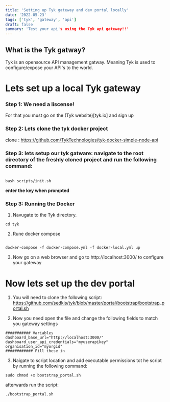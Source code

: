 ```yaml
---
title: 'Setting up Tyk gateway and dev portal locally'
date: '2022-05-23'
tags: ['tyk', 'gateway', 'api']
draft: false
summary: 'Test your api's using the Tyk api gateway!!'
---
```


## What is the Tyk gatway? 

Tyk is an opensource API management gatway. Meaning Tyk is used to configure/expose your API's to the world.

# Lets set up a local Tyk gateway

### Step 1: We need a liscense!

For that you must go on the (Tyk website)[tyk.io] and sign up

### Step 2: Lets clone the tyk docker project

clone : https://github.com/TykTechnologies/tyk-docker-simple-node-api

### Step 3: lets setup our tyk gatware: navigate to the root directory of the freshly cloned project and run the following command:

```

bash scripts/init.sh

```

**enter the key when prompted**

### Step 3: Running the Docker 

1. Navugate to the Tyk directory.

 ```
 cd tyk

 ```

2. Rune docker compose

 ```

 docker-compose -f docker-compose.yml -f docker-local.yml up

 ```

3. Now go on a web browser and go to http://localhost:3000/ to configure your gateway 


# Now lets set up the dev portal 

1. You will need to clone the following script: https://github.com/sedkis/tyk/blob/master/portal/bootstrap/bootstrap_portal.sh

2. Now you need open the file and change the following fields to match you gateway settings
 
 ```
########### Variables
dashboard_base_url="http://localhost:3000/"
dashboard_user_api_credentials="myuserapikey"
organisation_id="myorgid"
############ Fill these in

 ```

3. Naigate to script location and add executable permissions tot he script by running the following command:

 ```
sudo chmod +x bootstrap_portal.sh
 ```

 afterwards run the script:

  ```
  ./bootstrap_portal.sh
  ```

